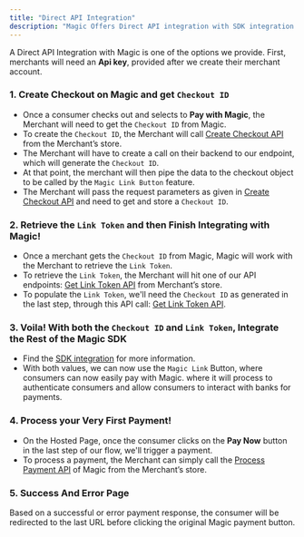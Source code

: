 ```yaml
---
title: "Direct API Integration"
description: "Magic Offers Direct API integration with SDK integration."
---
```


A Direct API Integration with Magic is one of the options we provide. First, merchants will need an __Api key__, provided after we create their merchant account.

### 1. Create Checkout on Magic and get `Checkout ID`

- Once a consumer checks out and selects to __Pay with Magic__, the Merchant will need to get the `Checkout ID` from Magic.
- To create the `Checkout ID`, the Merchant will call [Create Checkout API](/api-reference/endpoint/checkout/create_checkout) from the  Merchant’s store. 
- The Merchant will have to create a call on their backend to our endpoint, which will generate the `Checkout ID`.
- At that point, the merchant will then pipe the data to the checkout object to be called by the `Magic Link Button` feature.
- The Merchant will pass the request parameters as given in [Create Checkout API](/api-reference/endpoint/checkout/create_checkout) and need to get and store a `Checkout ID`.

### 2. Retrieve the `Link Token` and then Finish Integrating with Magic!

- Once a merchant gets the `Checkout ID` from Magic, Magic will work with the Merchant to retrieve the `Link Token`.
- To retrieve the `Link Token`, the Merchant will hit one of our API endpoints: [Get Link Token API](/api-reference/endpoint/checkout/generate_link_token) from Merchant’s store.
- To populate the `Link Token`, we'll need the `Checkout ID` as generated in the last step, through this API call: [Get Link Token API](/api-reference/endpoint/checkout/generate_link_token).


### 3. Voila! With both the `Checkout ID` and `Link Token`, Integrate the Rest of the Magic SDK

- Find the [SDK integration](/api-reference/integration/sdk) for more information.
- With both values, we can now use the `Magic Link` Button, where consumers can now easily pay with Magic. where it will process to authenticate consumers and allow consumers to interact with banks for payments.

### 4. Process your Very First Payment!

- On the Hosted Page, once the consumer clicks on the __Pay Now__ button in the last step of our flow, we'll trigger a payment.
- To process a payment, the Merchant can simply call the [Process Payment API](/api-reference/endpoint/payment_preprocess/get_processor_token) of Magic from the Merchant’s store.


### 5. Success And Error Page

Based on a successful or error payment response, the consumer will be redirected to the last URL before clicking the original Magic payment button.



